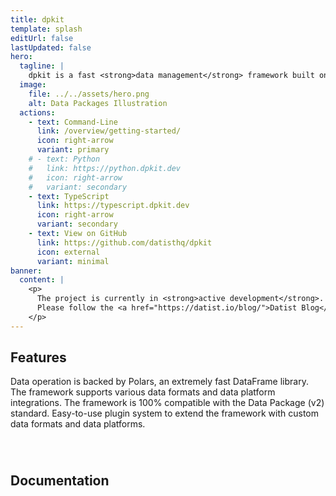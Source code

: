 ```yaml
---
title: dpkit
template: splash
editUrl: false
lastUpdated: false
hero:
  tagline: |
    dpkit is a fast <strong>data management</strong> framework built on top of the <strong>Data Package standard</strong> and <strong>Polars DataFrames</strong>. It supports various formats like CSV, JSON, and Parquet and integrates with platforms such as CKAN, Zenodo, and GitHub.
  image:
    file: ../../assets/hero.png
    alt: Data Packages Illustration
  actions:
    - text: Command-Line
      link: /overview/getting-started/
      icon: right-arrow
      variant: primary
    # - text: Python
    #   link: https://python.dpkit.dev
    #   icon: right-arrow
    #   variant: secondary
    - text: TypeScript
      link: https://typescript.dpkit.dev
      icon: right-arrow
      variant: secondary
    - text: View on GitHub
      link: https://github.com/datisthq/dpkit
      icon: external
      variant: minimal
banner:
  content: |
    <p>
      The project is currently in <strong>active development</strong>.
      Please follow the <a href="https://datist.io/blog/">Datist Blog</a> for news and announcements.
    </p>
---
```



<h2>Features</h2>

<CardGrid>
  <Card title="Fast" icon="rocket">
    Data operation is backed by Polars, an extremely fast DataFrame library.
  </Card>
  <Card title="Complete" icon="document">
    The framework supports various data formats and data platform integrations.
  </Card>
  <Card title="Standard" icon="open-book">
    The framework is 100% compatible with the Data Package (v2) standard.
  </Card>
  <Card title="Pluggable" icon="puzzle">
    Easy-to-use plugin system to extend the framework with custom data formats and data platforms.
  </Card>
</CardGrid>

<div style="margin-bottom: 5em"></div>

<h2>Documentation</h2>

<CardGrid>
  <LinkCard title="Introduction" href="/" />
  <LinkCard title="Command-Line" href="/overview/getting-started" />
  <LinkCard title="TypeScript" href="https://typescript.dpkit.dev" />
  <LinkCard title="Data Package" href="https://datapackage.org" />
</CardGrid>

<About />
